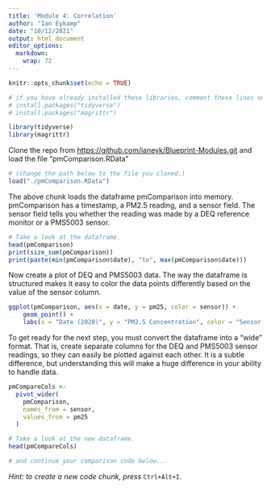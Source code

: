 ```yaml
---
title: 'Module 4: Correlation'
author: "Ian Eykamp"
date: "10/12/2021"
output: html_document
editor_options: 
  markdown: 
    wrap: 72
---
```


```r
knitr::opts_chunk$set(echo = TRUE)
```

```r

# if you have already installed these libraries, comment these lines out
# install.packages("tidyverse")
# install.packages("magrittr")

```

```r

library(tidyverse)
library(magrittr)

```

Clone the repo from <https://github.com/ianeyk/Blueprint-Modules.git>
and load the file "pmComparison.RData"

```r
# (change the path below to the file you cloned.)
load("./pmComparison.RData")
```

The above chunk loads the dataframe pmComparison into memory.
pmComparison has a timestamp, a PM2.5 reading, and a sensor field. The
sensor field tells you whether the reading was made by a DEQ reference
monitor or a PMS5003 sensor.

```r
# Take a look at the dataframe.
head(pmComparison)
print(size_sum(pmComparison))
print(paste(min(pmComparison$date), "to", max(pmComparison$date)))
```

Now create a plot of DEQ and PMS5003 data. The way the dataframe is
structured makes it easy to color the data points differently based on
the value of the sensor column.

```r
ggplot(pmComparison, aes(x = date, y = pm25, color = sensor)) + 
    geom_point() + 
    labs(x = "Date (2020)", y = "PM2.5 Concentration", color = "Sensor type")
```

To get ready for the next step, you must convert the dataframe into a
"wide" format. That is, create separate columns for the DEQ and PMS5003
sensor readings, so they can easily be plotted against each other. It is
a subtle difference, but understanding this will make a huge difference
in your ability to handle data.

```r
pmCompareCols <- 
  pivot_wider(
    pmComparison, 
    names_from = sensor, 
    values_from = pm25
  )

# Take a look at the new dataframe.
head(pmCompareCols)
```

```r
# and continue your comparison code below...

```

*Hint: to create a new code chunk, press* `Ctrl+Alt+I`.
